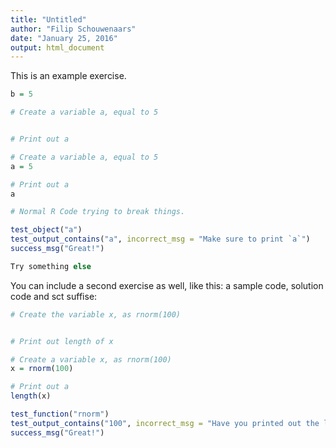 ```yaml
---
title: "Untitled"
author: "Filip Schouwenaars"
date: "January 25, 2016"
output: html_document
---
```


This is an example exercise.

```r
b = 5
```

```r
# Create a variable a, equal to 5


# Print out a

```

```r
# Create a variable a, equal to 5
a = 5

# Print out a
a
```

```r
# Normal R Code trying to break things.
```

```r
test_object("a")
test_output_contains("a", incorrect_msg = "Make sure to print `a`")
success_msg("Great!")
```

```r
Try something else
```

You can include a second exercise as well, like this: a sample code, solution code and sct suffise:

```r
# Create the variable x, as rnorm(100)


# Print out length of x

```

```r
# Create a variable x, as rnorm(100)
x = rnorm(100)

# Print out a
length(x)
```

```r
test_function("rnorm")
test_output_contains("100", incorrect_msg = "Have you printed out the length of `x`?")
success_msg("Great!")
```


